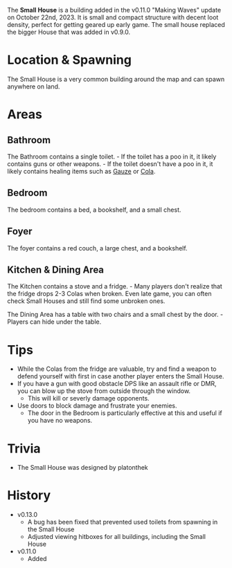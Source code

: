 The **Small House** is a building added in the v0.11.0 "Making Waves" update on October 22nd, 2023. It is small and compact structure with decent loot density, perfect for getting geared up early game. The small house replaced the bigger House that was added in v0.9.0.

# Location & Spawning
The Small House is a very common building around the map and can spawn anywhere on land.

# Areas
## Bathroom
The Bathroom contains a single toilet. 
    - If the toilet has a poo in it, it likely contains guns or other weapons.
    - If the toilet doesn't have a poo in it, it likely contains healing items such as [Gauze](/healing/gauze) or [Cola](/healing/cola).

## Bedroom 
The bedroom contains a bed, a bookshelf, and a small chest.

## Foyer
The foyer contains a red couch, a large chest, and a bookshelf.

## Kitchen & Dining Area
The Kitchen contains a stove and a fridge. 
    - Many players don't realize that the fridge drops 2-3 Colas when broken. Even late game, you can often check Small Houses and still find some unbroken ones.

The Dining Area has a table with two chairs and a small chest by the door.
    - Players can hide under the table.

# Tips
- While the Colas from the fridge are valuable, try and find a weapon to defend yourself with first in case another player enters the Small House.
- If you have a gun with good obstacle DPS like an assault rifle or DMR, you can blow up the stove from outside through the window.
    - This will kill or severly damage opponents. 
- Use doors to block damage and frustrate your enemies.
    - The door in the Bedroom is particularly effective at this and useful if you have no weapons.

# Trivia
- The Small House was designed by platonthek

# History
- v0.13.0
    - A bug has been fixed that prevented used toilets from spawning in the Small House
    - Adjusted viewing hitboxes for all buildings, including the Small House
- v0.11.0
    - Added